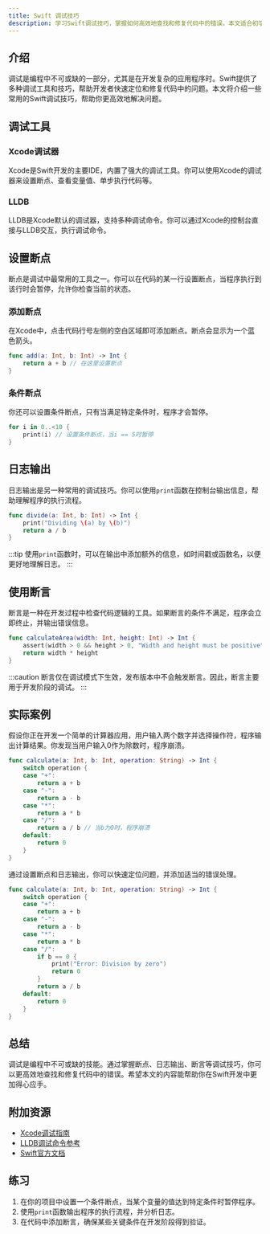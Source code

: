 ```yaml
---
title: Swift 调试技巧
description: 学习Swift调试技巧，掌握如何高效地查找和修复代码中的错误。本文适合初学者，涵盖调试工具、断点、日志输出等核心内容。
---
```


## 介绍

调试是编程中不可或缺的一部分，尤其是在开发复杂的应用程序时。Swift提供了多种调试工具和技巧，帮助开发者快速定位和修复代码中的问题。本文将介绍一些常用的Swift调试技巧，帮助你更高效地解决问题。

## 调试工具

### Xcode调试器

Xcode是Swift开发的主要IDE，内置了强大的调试工具。你可以使用Xcode的调试器来设置断点、查看变量值、单步执行代码等。

### LLDB

LLDB是Xcode默认的调试器，支持多种调试命令。你可以通过Xcode的控制台直接与LLDB交互，执行调试命令。

## 设置断点

断点是调试中最常用的工具之一。你可以在代码的某一行设置断点，当程序执行到该行时会暂停，允许你检查当前的状态。

### 添加断点

在Xcode中，点击代码行号左侧的空白区域即可添加断点。断点会显示为一个蓝色箭头。

```swift
func add(a: Int, b: Int) -> Int {
    return a + b // 在这里设置断点
}
```

### 条件断点

你还可以设置条件断点，只有当满足特定条件时，程序才会暂停。

```swift
for i in 0..<10 {
    print(i) // 设置条件断点，当i == 5时暂停
}
```

## 日志输出

日志输出是另一种常用的调试技巧。你可以使用`print`函数在控制台输出信息，帮助理解程序的执行流程。

```swift
func divide(a: Int, b: Int) -> Int {
    print("Dividing \(a) by \(b)")
    return a / b
}
```

:::tip
使用`print`函数时，可以在输出中添加额外的信息，如时间戳或函数名，以便更好地理解日志。
:::

## 使用断言

断言是一种在开发过程中检查代码逻辑的工具。如果断言的条件不满足，程序会立即终止，并输出错误信息。

```swift
func calculateArea(width: Int, height: Int) -> Int {
    assert(width > 0 && height > 0, "Width and height must be positive")
    return width * height
}
```

:::caution
断言仅在调试模式下生效，发布版本中不会触发断言。因此，断言主要用于开发阶段的调试。
:::

## 实际案例

假设你正在开发一个简单的计算器应用，用户输入两个数字并选择操作符，程序输出计算结果。你发现当用户输入0作为除数时，程序崩溃。

```swift
func calculate(a: Int, b: Int, operation: String) -> Int {
    switch operation {
    case "+":
        return a + b
    case "-":
        return a - b
    case "*":
        return a * b
    case "/":
        return a / b // 当b为0时，程序崩溃
    default:
        return 0
    }
}
```

通过设置断点和日志输出，你可以快速定位问题，并添加适当的错误处理。

```swift
func calculate(a: Int, b: Int, operation: String) -> Int {
    switch operation {
    case "+":
        return a + b
    case "-":
        return a - b
    case "*":
        return a * b
    case "/":
        if b == 0 {
            print("Error: Division by zero")
            return 0
        }
        return a / b
    default:
        return 0
    }
}
```

## 总结

调试是编程中不可或缺的技能。通过掌握断点、日志输出、断言等调试技巧，你可以更高效地查找和修复代码中的错误。希望本文的内容能帮助你在Swift开发中更加得心应手。

## 附加资源

- [Xcode调试指南](https://developer.apple.com/documentation/xcode/debugging)
- [LLDB调试命令参考](https://lldb.llvm.org/use/map.html)
- [Swift官方文档](https://docs.swift.org/swift-book/)

## 练习

1. 在你的项目中设置一个条件断点，当某个变量的值达到特定条件时暂停程序。
2. 使用`print`函数输出程序的执行流程，并分析日志。
3. 在代码中添加断言，确保某些关键条件在开发阶段得到验证。
